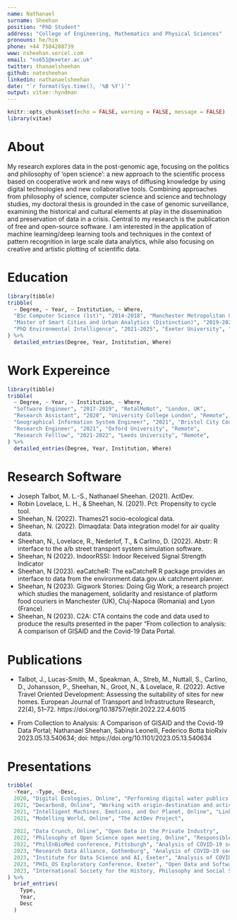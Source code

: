 ---
name: Nathanael
surname: Sheehan
position: "PhD Student"
address: "College of Engineering, Mathematics and Physical Sciences"
pronouns: he/him
phone: +44 7584288739
www: nsheehan.vercel.com
email: "ns651@exeter.ac.uk"
twitter: thanaelsheehan
github: natesheehan
linkedin: nathanaelsheehan
date: "`r format(Sys.time(), '%B %Y')`"
output: vitae::hyndman
---
  
```{r setup, include=FALSE}
knitr::opts_chunk$set(echo = FALSE, warning = FALSE, message = FALSE)
library(vitae)
```

# About

My research explores data in the post-genomic age, focusing on the politics and philosophy of ‘open science’: a new approach to the scientific process based on cooperative work and new ways of diffusing knowledge by using digital technologies and new collaborative tools. Combining approaches from philosophy of science, computer science and science and technology studies, my doctoral thesis is grounded in the case of genomic surveillance, examining the historical and cultural elements at play in the dissemination and preservation of data in a crisis. Central to my research is the publication of free and open-source software. I am interested in the application of machine learning/deep learning tools and techniques in the context of pattern recognition in large scale data analytics, while also focusing on creative and artistic plotting of scientific data.

# Education

```{r}
library(tibble)
tribble(
  ~ Degree, ~ Year, ~ Institution, ~ Where,
  "BSc Computer Science (1st)", "2014-2018", "Manchester Metropolitan University", "Manchester, UK",
  "Master of Smart Cities and Urban Analytics (Distinction)", "2019-2020", "University College London", "London, UK",
  "PhD Environmental Intelligence", "2021-2025", "Exeter University", "Exeter, UK"
) %>% 
  detailed_entries(Degree, Year, Institution, Where)
```

# Work Expereince

```{r}
library(tibble)
tribble(
  ~ Degree, ~ Year, ~ Institution, ~ Where,
  "Software Engineer", "2017-2019", "RetalMeNot", "London, UK",
  "Research Assistant", "2020", "University College London", "Remote",
  "Geographical Information System Engineer", "2021", "Bristol City Council", "Remote",
  "Research Engineer", "2021", "Oxford University", "Remote",
  "Research Felllow", "2021-2022", "Leeds University", "Remote",
) %>% 
  detailed_entries(Degree, Year, Institution, Where)
```


# Research Software

- Joseph Talbot, M. L.-S., Nathanael Sheehan. (2021). ActDev.
- Robin Lovelace, L. H., & Sheehan, N. (2021). Pct: Propensity to cycle tool.
- Sheehan, N. (2022). Thames21 socio-ecological data.
- Sheehan, N. (2022). Dimaqdata: Data integration model for air quality data.
- Sheehan, N., Lovelace, R., Nederlof, T., & Carlino, D. (2022). Abstr: R interface to the a/b street transport system simulation software.
- Sheehan, N (2022). IndoorRSSI: Indoor Received Signal Strength Indicator
- Sheehan, N (2023). eaCatcheR: The eaCatcheR R package provides an interface to data from the environment.data.gov.uk catchment planner.
- Sheehan, N (2023). Gigwork Stories: Doing Gig Work, a research project which studies the management, solidarity and resistance of platform food couriers in Manchester (UK), Cluj-Napoca (Romania) and Lyon (France).
- Sheehan, N (2023). C2A: CTA contains the code and data used to produce the results presented in the paper "From collection to analysis: A comparison of GISAID and the Covid-19 Data Portal.

# Publications

- Talbot, J., Lucas-Smith, M., Speakman, A., Streb, M., Nuttall, S., Carlino, D., Johansson, P., Sheehan, N., Groot, N., & Lovelace, R. (2022). Active Travel Oriented Development: Assessing the suitability of sites for new homes. European Journal of Transport and Infrastructure Research, 22(4), 51–72. https://doi.org/10.18757/ejtir.2022.22.4.6015

- From Collection to Analysis: A Comparison of GISAID and the Covid-19 Data Portal; Nathanael Sheehan, Sabina Leonelli, Federico Botta
bioRxiv 2023.05.13.540634; doi: https://doi.org/10.1101/2023.05.13.540634


# Presentations

```{r}
tribble(
  ~Year, ~Type, ~Desc,
  2020, "Digital Ecologies, Online", "Performing digital water publics: a computational approach",
  2021, "Decarbon8, Online", "Working with origin-destination and activity data to model decarbonisation",
  2021, "Intelligent Machines, Emotions, and Our Planet, Online", "Linking Sentiment with River Health in the Thames Basin",
  2021, "Modelling World, Online", "The ActDev Project",
  
  2022, "Data Crunch, Online", "Open Data in the Private Industry",
  2022, "Philosophy of Open Science open meeting, Online", "Responsible Repositories",
  2022, "PhilInBioMed conference, Pittsburgh", "Analysis of COVID-19 sequencing platforms ",
  2023, "Research Data Alliance, Gothenburg", "Analysis of COVID-19 sequencing platforms ",
  2023, "Institute for Data Science and AI, Exeter", "Analysis of COVID-19 sequencing platforms ",
  2023, "PHIL_OS Exploratory Conference, Exeter", "Open Data and Software in Science",
  2023, "International Society for the History, Philosophy and Social Studies of biology, Toronto", "Covid-19 Genomic Data: Diverse Enough?",
) %>% 
  brief_entries(
    Type,
    Year, 
    Desc
  )
```

